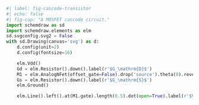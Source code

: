 ```python
#| label: fig-cascode-transistor
#| echo: false
#| fig-cap: "A MOSFET cascode circuit."
import schemdraw as sd
import schemdraw.elements as elm
sd.svgconfig.svg2 = False
with sd.Drawing(canvas='svg') as d:
    d.config(unit=2)
    d.config(fontsize=16)

    elm.Vdd()
    Gd = elm.Resistor().down().label(r'$G_\mathrm{D}$')
    M1 = elm.AnalogNFet(offset_gate=False).drop('source').theta(0).reverse().label('$M_1$', loc='right')
    Gs = elm.Resistor().down().label(r'$G_\mathrm{S}$')
    elm.Ground()

    elm.Line().left().at(M1.gate).length(0.5).dot(open=True).label(r'$V_\mathrm{B}$', loc='left')
```